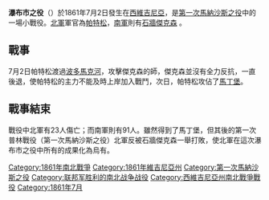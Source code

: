 {{Campaignbox Manassas Campaign}}
'''瀑布市之役'''（{{lang-en|Battle of Falling Waters}}）於1861年7月2日發生在[[西維吉尼亞|西維吉尼亞]]，是[[第一次馬納沙斯之役|第一次馬納沙斯之役]]中的一場小戰役。[[北軍|北軍]]軍官為[[帕特松|帕特松]]，[[南軍|南軍]]則有[[石牆傑克森|石牆傑克森]] 。

==戰事==
7月2日帕特松渡過[[波多馬克河|波多馬克河]]，攻擊傑克森的師，傑克森並沒有全力反抗，一直後退，使帕特松的主力不能及時上岸加入戰鬥，次日，帕特松攻佔了[[馬丁堡|馬丁堡]]。

==戰事結束==
戰役中北軍有23人傷亡；而南軍則有91人。雖然得到了馬丁堡，但其後的第一次普林戰役（第一次馬納沙斯之役）北軍反被石牆傑克森一舉打敗，使北軍在這次瀑布市之役中所有的成果化為烏有。

{{Authority control}}

{{DEFAULTSORT:Hoke's Run, Battle Of}}
[[Category:1861年南北戰爭|Category:1861年南北戰爭]]
[[Category:1861年維吉尼亞州|Category:1861年維吉尼亞州]]
[[Category:第一次馬納沙斯之役|Category:第一次馬納沙斯之役]]
[[Category:联邦军胜利的南北战争战役|Category:联邦军胜利的南北战争战役]]
[[Category:西維吉尼亞州南北戰爭戰役|Category:西維吉尼亞州南北戰爭戰役]]
[[Category:1861年7月|Category:1861年7月]]